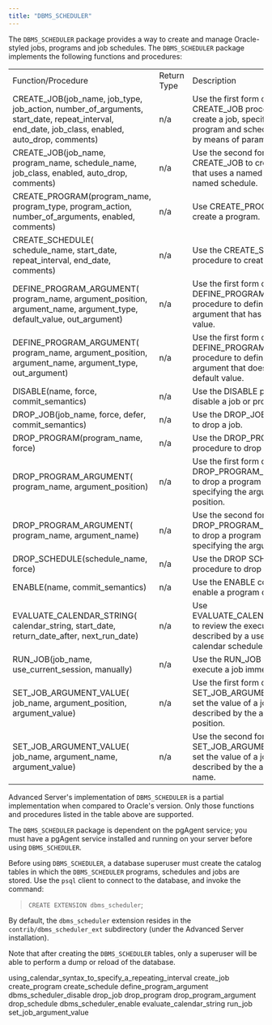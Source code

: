 ```yaml
---
title: "DBMS_SCHEDULER"
---
```




The `DBMS_SCHEDULER` package provides a way to create and manage Oracle-styled jobs, programs and job schedules. The `DBMS_SCHEDULER` package implements the following functions and procedures:

|                                                                                                                                                            |             |                                                                                                                                  |
|------------------------------------------------------------------------------------------------------------------------------------------------------------|-------------|----------------------------------------------------------------------------------------------------------------------------------|
| Function/Procedure                                                                                                                                         | Return Type | Description                                                                                                                      |
| CREATE\_JOB(job\_name, job\_type, job\_action, number\_of\_arguments, start\_date, repeat\_interval, end\_date, job\_class, enabled, auto\_drop, comments) | n/a         | Use the first form of the CREATE\_JOB procedure to create a job, specifying program and schedule details by means of parameters. |
| CREATE\_JOB(job\_name, program\_name, schedule\_name, job\_class, enabled, auto\_drop, comments)                                                           | n/a         | Use the second form of CREATE\_JOB to create a job that uses a named program and named schedule.                                 |
| CREATE\_PROGRAM(program\_name, program\_type, program\_action, number\_of\_arguments, enabled, comments)                                                   | n/a         | Use CREATE\_PROGRAM to create a program.                                                                                         |
| CREATE\_SCHEDULE( schedule\_name, start\_date, repeat\_interval, end\_date, comments)                                                                      | n/a         | Use the CREATE\_SCHEDULE procedure to create a schedule.                                                                         |
| DEFINE\_PROGRAM\_ARGUMENT( program\_name, argument\_position, argument\_name, argument\_type, default\_value, out\_argument)                               | n/a         | Use the first form of the DEFINE\_PROGRAM\_ARGUMENT procedure to define a program argument that has a default value.             |
| DEFINE\_PROGRAM\_ARGUMENT( program\_name, argument\_position, argument\_name, argument\_type, out\_argument)                                               | n/a         | Use the first form of the DEFINE\_PROGRAM\_ARGUMENT procedure to define a program argument that does not have a default value.   |
| DISABLE(name, force, commit\_semantics)                                                                                                                    | n/a         | Use the DISABLE procedure to disable a job or program.                                                                           |
| DROP\_JOB(job\_name, force, defer, commit\_semantics)                                                                                                      | n/a         | Use the DROP\_JOB procedure to drop a job.                                                                                       |
| DROP\_PROGRAM(program\_name, force)                                                                                                                        | n/a         | Use the DROP\_PROGRAM procedure to drop a program.                                                                               |
| DROP\_PROGRAM\_ARGUMENT( program\_name, argument\_position)                                                                                                | n/a         | Use the first form of DROP\_PROGRAM\_ARGUMENT to drop a program argument by specifying the argument position.                    |
| DROP\_PROGRAM\_ARGUMENT( program\_name, argument\_name)                                                                                                    | n/a         | Use the second form of DROP\_PROGRAM\_ARGUMENT to drop a program argument by specifying the argument name.                       |
| DROP\_SCHEDULE(schedule\_name, force)                                                                                                                      | n/a         | Use the DROP SCHEDULE procedure to drop a schedule.                                                                              |
| ENABLE(name, commit\_semantics)                                                                                                                            | n/a         | Use the ENABLE command to enable a program or job.                                                                               |
| EVALUATE\_CALENDAR\_STRING( calendar\_string, start\_date, return\_date\_after, next\_run\_date)                                                           | n/a         | Use EVALUATE\_CALENDAR\_STRING to review the execution date described by a user-defined calendar schedule.                       |
| RUN\_JOB(job\_name, use\_current\_session, manually)                                                                                                       | n/a         | Use the RUN\_JOB procedure to execute a job immediately.                                                                         |
| SET\_JOB\_ARGUMENT\_VALUE( job\_name, argument\_position, argument\_value)                                                                                 | n/a         | Use the first form of SET\_JOB\_ARGUMENT value to set the value of a job argument described by the argument's position.          |
| SET\_JOB\_ARGUMENT\_VALUE( job\_name, argument\_name, argument\_value)                                                                                     | n/a         | Use the second form of SET\_JOB\_ARGUMENT value to set the value of a job argument described by the argument's name.             |

Advanced Server's implementation of `DBMS_SCHEDULER` is a partial implementation when compared to Oracle's version. Only those functions and procedures listed in the table above are supported.

The `DBMS_SCHEDULER` package is dependent on the pgAgent service; you must have a pgAgent service installed and running on your server before using `DBMS_SCHEDULER`.

Before using `DBMS_SCHEDULER`, a database superuser must create the catalog tables in which the `DBMS_SCHEDULER` programs, schedules and jobs are stored. Use the `psql` client to connect to the database, and invoke the command:

> `CREATE EXTENSION dbms_scheduler`;

By default, the `dbms_scheduler` extension resides in the `contrib/dbms_scheduler_ext` subdirectory (under the Advanced Server installation).

Note that after creating the `DBMS_SCHEDULER` tables, only a superuser will be able to perform a dump or reload of the database.

<div class="toctree" maxdepth="6">

using\_calendar\_syntax\_to\_specify\_a\_repeating\_interval create\_job create\_program create\_schedule define\_program\_argument dbms\_scheduler\_disable drop\_job drop\_program drop\_program\_argument drop\_schedule dbms\_scheduler\_enable evaluate\_calendar\_string run\_job set\_job\_argument\_value

</div>
